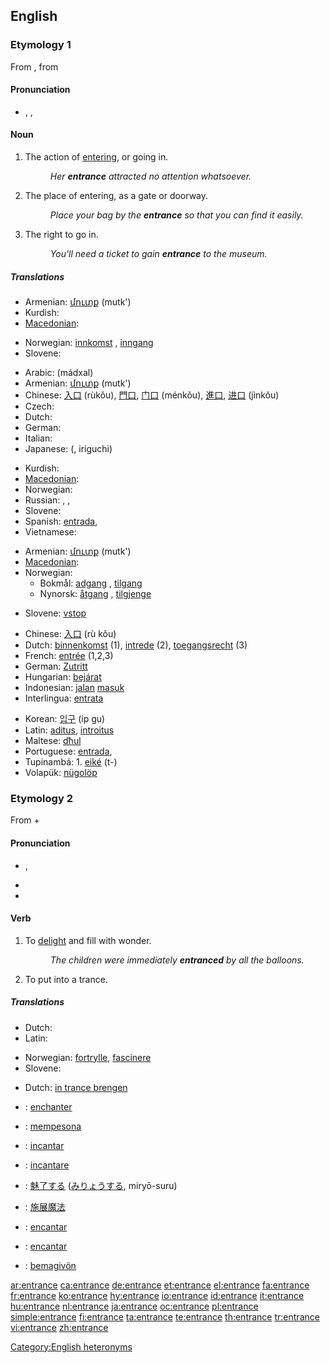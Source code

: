 {{wikipedia|dab=entrance}}
==English==

===Etymology 1===
From {{etyl|frm}} {{term|entrance||entry|lang=frm}}, from {{suffix|entrer|ance}}

====Pronunciation====
* {{a|UK|US}} {{enPR|ĕn'trəns}}, {{IPA|/ˈɛn.trəns/}}, {{SAMPA|/"Entr@ns/}}

====Noun====
{{en-noun}}

# {{countable}} The action of [[entering]], or going in.
#: ''Her '''entrance''' attracted no attention whatsoever.''
# {{countable}} The place of entering, as a gate or doorway.
#: ''Place your bag by the '''entrance''' so that you can find it easily.''
# {{uncountable}} The right to go in.
#: ''You'll need a ticket to gain '''entrance''' to the museum.''

=====Translations=====
{{trans-top|The action of entering, or going in}}
* Armenian: [[մուտք]] (mutk')
* Kurdish: {{ku-Arab|[[چونه‌ژوره‌وه‌]]}}
* [[Macedonian]]: {{t|mk|влегување|n|tr=vlegúvanje|sc=Cyrl|xs=Macedonian}}
{{trans-mid}}
* Norwegian: [[innkomst]] {{m}}, [[inngang]] {{m}}
* Slovene: {{t+|sl|vstop|m}}
{{trans-bottom}}

{{trans-top|The place of entering, as a gate or doorway}}
* Arabic: {{Arab|[[مدخل]]}} (mádxal) {{m}}
* Armenian: [[մուտք]] (mutk')
* Chinese: [[入口]] (rùkǒu), [[門口]], [[门口]] (ménkǒu), [[進口]], [[进口]] (jìnkǒu)
* Czech: {{t-|cs|vchod|m}}
* Dutch: {{t+|nl|ingang|m}}
* German: {{t+|de|Eingang|m}}
* Italian: {{t+|it|entrata|f}}
* Japanese: {{Jpan|[[入口]]}} ({{Jpan|[[いりぐち]]}}, iriguchi)
{{trans-mid}}
* Kurdish: {{ku-Arab|[[قاپی]]}}
* [[Macedonian]]: {{t|mk|влез|m|tr=vlez|sc=Cyrl|xs=Macedonian}}
* Norwegian: {{t-|no|inngang|m}}
* Russian: {{t+|ru|вход|m|tr=vxod|sc=Cyrl}}, {{t+|ru|въезд|m|tr=v'jezd|sc=Cyrl}}, {{t+|ru|подъезд|m|tr=pod'jézd|sc=Cyrl}}
* Slovene: {{t+|sl|vhod|m}}
* Spanish: [[entrada]], {{f}}
* Vietnamese: {{t|vi|lối vào|xs=Vietnamese}}
{{trans-bottom}}

{{trans-top|The right to go in}}
* Armenian: [[մուտք]] (mutk')
* [[Macedonian]]: {{t|mk|влез|m|tr=vlez|sc=Cyrl|xs=Macedonian}}
* Norwegian:
** Bokmål: [[adgang]] {{m}}, [[tilgang]] {{m}}
** Nynorsk: [[åtgang]] {{m}}, [[tilgjenge]] {{n}}
{{trans-mid}}
* Slovene: [[vstop]] {{m}}
{{trans-bottom}}

{{checktrans-top}}
* Chinese: [[入口]] (rù kǒu)
* Dutch: [[binnenkomst]] {{f}} (1), [[intrede]] {{f}} (2), [[toegangsrecht]] {{n}} (3)
* French: [[entrée]] {{f}} (1,2,3)
* German: [[Zutritt]] {{m}}
* Hungarian: [[bejárat]]
* Indonesian: [[jalan]] [[masuk]]
* Interlingua: [[entrata]]
{{trans-mid}}
* Korean: [[입구]] (ip gu)
* Latin: [[aditus]], [[introitus]]
* Maltese: [[dħul]]
* Portuguese: [[entrada]], {{f}}
* Tupinambá: 1. [[eiké]] (t-)
* Volapük: [[nügolöp]]
{{trans-bottom}}

===Etymology 2===
From {{term|en-||lang=en|}} + {{term|trance||lang=en|daze}}

====Pronunciation====
* {{a|UK}} {{IPA|/ɛnˈtɹæns/}}, {{SAMPA|/En"tr{ns/}}
* {{rhymes|æns}}
* {{audio|en-us-entrance-verb.ogg|Audio (US)}}

====Verb====
{{en-verb|entranc|es}}

# {{transitive}} To [[delight]] and fill with wonder.
#: ''The children were immediately '''entranced''' by all the balloons.''
# {{transitive}} To put into a trance.

=====Translations=====
{{trans-top|To delight}}
* Dutch: {{t+|nl|verwonderen}}
* Latin: {{t-|la|fascinare}}
{{trans-mid}}
* Norwegian: [[fortrylle]], [[fascinere]]
* Slovene: {{t-|sl|začarati}}
{{trans-bottom}}

{{trans-top|To put into trance}}
* Dutch: [[in trance brengen]]
{{trans-mid}}
{{trans-bottom}}

{{checktrans}}
* {{ttbc|French}}: [[enchanter]]
* {{ttbc|Indonesian}}: [[pesona|mempesona]]
* {{ttbc|Interlingua}}: [[incantar]]
* {{ttbc|Italian}}: [[incantare]]
* {{ttbc|Japanese}}: [[魅了|魅了する]] ([[みりょう|みりょうする]], miryō-suru)
* {{ttbc|Mandarin Chinese}}: [[施展魔法]]
* {{ttbc|Portuguese}}: [[encantar]]
* {{ttbc|Spanish}}: [[encantar]]
* {{ttbc|Volapük}}: [[bemagivön]]

[[Category:English heteronyms]]

[[ar:entrance]]
[[ca:entrance]]
[[de:entrance]]
[[et:entrance]]
[[el:entrance]]
[[fa:entrance]]
[[fr:entrance]]
[[ko:entrance]]
[[hy:entrance]]
[[io:entrance]]
[[id:entrance]]
[[it:entrance]]
[[hu:entrance]]
[[nl:entrance]]
[[ja:entrance]]
[[oc:entrance]]
[[pl:entrance]]
[[simple:entrance]]
[[fi:entrance]]
[[ta:entrance]]
[[te:entrance]]
[[th:entrance]]
[[tr:entrance]]
[[vi:entrance]]
[[zh:entrance]]